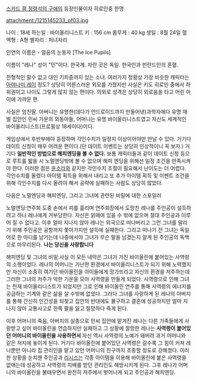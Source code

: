 [[스카드 잼 정령석의 구애]]의 등장인물이자 히로인중 한명

attachment:/1215145233_pf03.jpg

나이 : 18세
하는일 : 바이올리니스트
키 : 156 cm
몸무게 : 40 kg
생일 : 8월 24일
혈액형 : A형
별자리 : 처녀자리

인연의 이름은 - 얼음의 눈동자 [The Ice Pupils]

이름이 "레나" 성이 "민"이다. 한국계. 자란 곳은 독일. 한국인과 핀란드인의 혼혈.

전형적인 말수 없고 대인 기피증까지 있는 소녀. 여러가지 정황상 가장 비슷한 캐릭터는 [[아야나미 레이]] 정도? 상당히 어른스러운 외모를 가졌지만 사실은 키도 히로인 중에서 하위권이고 나이도 그렇게 많지 않는 편이다. 의외로 성격은 상당히 외로움을 타고 어린 아이에 가까운 편.

사실은 엄친딸. 아버니는 유명한(데다가 안드로이드까지 만들어낸)과학자에다 유명 재벌 집안인 민씨 가문의 외동아들, 어머니는 유명 바이올리니스트였고 자신도 세계적인 바이올리니스트(프로필상 18세이다)이다.

게임상에서 후반부에야 등장하며 각인수치가 일정치 이상이어야만 만날 수 있다. 거기다 데이트 신청이 매우 어려운 편이다.(단 데이트 이벤트는 상당히 인상적이니 꼭 보자.) 거기다 '''일반적인 방법으로 해피엔딩을 볼 수 없다.''' 보통 캐릭터들과 같이 데이트 신청 등으로 루트를 밟을 시 노멀엔딩밖에 볼 수 없으며 해피 엔딩을 위해선 일정 조건을 만족시켜야 한다. 이러한 점은 [[윤소라]]와 같지만 각인수치 조절이 필요해서 난이도는 더 어렵다. 각인수치를 올렸다 아이템 획득을 위해서 내리고 또 추가 아이템 획득 및 이벤트 조건을 위해 각인수치를 다시 올려야 해서 공략에 실패하는 사람도 상당히 많았다.

다음은 노멀엔딩과 해피엔딩, 그리고 그녀에 관련된 비밀에 대한 스포일러


















노멀엔딩:연주회 도중 손에서 피를 흘리며 연주회장에서 도망친 레나를 주인공이 설득하려고 하나 레나에게 거부당한다. 자신은 얽매여 있을 수 밖에 없으며 절대 주인공과 이루어 질 수 없다고. 이후 얼마 지나지 않아 레나는 외국으로 떠나버리고 그런 그녀를 말리기 위해 주인공은 공항까지 쫓아가지만 설득에 실패한다. 그리고 떠나기 전 그녀는 독일어로 한 마디를 남기는데 나중에서야 그녀가 무슨 말을 남겼는지 알게 된 주인공의 독백으로 마무리된다. '''나는 당신을 사랑합니다'''

해피엔딩 및 그녀의 비밀:사실 이 모든 내막은 그녀가 가진 바이올린에 붙어있는 사역령의 소행이었다. 레나의 어머니는 가난한 환경에서 바이올리니스트가 되기 위해 노력했지만 자신이 소중히 여기던 바이올린을 아이들에게 망가뜨리고 자신의 환경을 저주하는데 그러한 그녀의 저주가 악한 기운을 모아 사역령을 만들게 되었다. 사역령으로 인해 그녀는 천재 바이올리니스트가 되었지만 그로 인해 바이올린 연주를 통해 사역령의 에너지를 공급하는 기계와 같은 삶을 살 수밖에 없었다. 그러다 그녀를 사랑하게 된 레나의 아버지를 통해 간신히 인간성을 되찾고 집안의 반대에도 불구하고 결혼에 성공하지만 얼마 지나지 않아 교통사고로 한쪽 팔을 잃고 절망하다 죽게 된다.

이후 어머니의 죽음, 아버지의 실종으로 민씨 집안에 맡겨진 레나는 다른 가족들에게 사랑받고 싶어 바이올린을 연습하지만 실패하고 그 상황에 절망한 레나는 '''사역령이 붙어있던 어머니의 바이올린을 사용하면서''' 자신 역시 사역령의 노예가 돼버려 과거 어머니와 같은 처지에 놓이게 된다. 거기다 바이올린에 붙어있던 사역령은 갈수록 그 힘이 커져 레나뿐만 아니라 집 관리인을 맡고 있던 어머니의 친구까지 조종할 정도로 강해졌다. 이러한 상황을 눈치챈 주인공과 [[리시스]]는 각종 아이템을 이용해 바이올린에 붙은 사역령을 없애는데 성공하고 사역령의 지배를 받던 관리인도 해방시키게 된다. 그후 레나가 어머니의 바이올린을 불태우면서 완전히 저주에서 벗어나게 되고 주인공과 해피엔딩.

